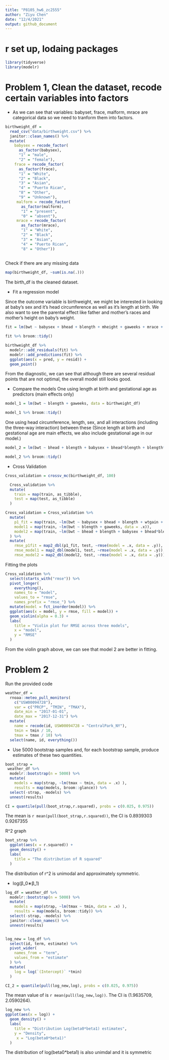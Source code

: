 ```yaml
---
title: "P8105_hw6_zc2555"
author: "Ziyu Chen"
date: "12/4/2021"
output: github_document
---
```


# r set up, lodaing packages 
```r
library(tidyverse)
library(modelr)

```


# Problem 1, Clean the dataset, recode certain variables into factors

* As we can see that variables: babyset, frace, malform, mrace are categorical data so we need to tranform them into factors.
```r
birthweight_df = 
  read_csv("data/birthweight.csv") %>%
  janitor::clean_names() %>%
  mutate(
    babysex = recode_factor(
      as_factor(babysex), 
      "1" = "male",
      "2" = "female"),
    frace = recode_factor(
      as_factor(frace), 
      "1" = "White", 
      "2" = "Black", 
      "3" = "Asian", 
      "4" = "Puerto Rican", 
      "8" = "Other", 
      "9" = "Unknown"),
     malform = recode_factor(
       as_factor(malform), 
       "1" = "present", 
       "0" = "absent"),
     mrace = recode_factor(
       as_factor(mrace), 
       "1" = "White", 
       "2" = "Black", 
       "3" = "Asian", 
       "4" = "Puerto Rican", 
       "8" = "Other"))
  
```

Check if there are any missing data
```r
map(birthweight_df, ~sum(is.na(.)))
```

The birth_df is the cleaned dataset. 

* Fit a regression model 

Since the outcome variable is birthweight, we might be interested in looking at baby's sex and it's head circumference as well as it's length at birth. We also want to see the parental effect like father and mother's races and mother's height on baby's weight. 

```r
fit = lm(bwt ~ babysex + bhead + blength + mheight + gaweeks + mrace + frace, data = birthweight_df)

fit %>% broom::tidy()
```


```r
birthweight_df %>%
  modelr::add_residuals(fit) %>% 
  modelr::add_predictions(fit) %>% 
  ggplot(aes(x = pred, y = resid)) +
  geom_point()
```
From the diagnostic, we can see that although there are several residual points that are not optimal, the overall model still looks good.




* Compare the models
One using length at birth and gestational age as predictors (main effects only)

```r
model_1 = lm(bwt ~ blength + gaweeks, data = birthweight_df)

model_1 %>% broom::tidy()
```
One using head circumference, length, sex, and all interactions (including the three-way interaction) between these (Since length at birth and gestational age are main effects, we also include gestational age in our model.)

```r
model_2 = lm(bwt ~ bhead + blength + babysex + bhead*blength + blength*babysex + bhead*babysex + bhead*blength*babysex, data= birthweight_df)

model_2 %>% broom::tidy()
```

* Cross Validation

```r
Cross_validation = crossv_mc(birthweight_df, 100)

  Cross_validation %>% 
  mutate(
    train = map(train, as_tibble),
    test = map(test, as_tibble)
  )

Cross_validation = Cross_validation %>%
  mutate(
    p1_fit = map(train, ~lm(bwt ~ babysex + bhead + blength + wtgain + mheight, data = .x)), 
    model1 = map(train, ~lm(bwt ~ blength + gaweeks, data = .x)), 
    model2 = map(train, ~lm(bwt ~ bhead + blength + babysex + bhead*blength + blength*babysex + bhead*babysex + bhead*blength*babysex, data = .x))
  ) %>%
  mutate(
    rmse_p1fit = map2_dbl(p1_fit, test, ~rmse(model = .x, data = .y)),
    rmse_model1 = map2_dbl(model1, test, ~rmse(model = .x, data = .y)),
    rmse_model2 = map2_dbl(model2, test, ~rmse(model = .x, data = .y)))
```

Fitting the plots

```r
Cross_validation %>% 
  select(starts_with("rmse")) %>% 
  pivot_longer(
    everything(),
    names_to = "model", 
    values_to = "rmse",
    names_prefix = "rmse_") %>% 
  mutate(model = fct_inorder(model)) %>% 
  ggplot(aes(x = model, y = rmse, fill = model)) + 
  geom_violin(alpha = 0.3) +
  labs(
    title = "Violin plot for RMSE across three models", 
    x = "model", 
    y = "RMSE"
  )
```
From the violin graph above, we can see that model 2 are better in fitting.




# Problem 2

Run the provided code
```r
weather_df = 
  rnoaa::meteo_pull_monitors(
    c("USW00094728"),
    var = c("PRCP", "TMIN", "TMAX"), 
    date_min = "2017-01-01",
    date_max = "2017-12-31") %>%
  mutate(
    name = recode(id, USW00094728 = "CentralPark_NY"),
    tmin = tmin / 10,
    tmax = tmax / 10) %>%
  select(name, id, everything())
```
* Use 5000 bootstrap samples and, for each bootstrap sample, produce estimates of these two quantities.

```r
boot_strap =
 weather_df %>% 
  modelr::bootstrap(n = 5000) %>% 
  mutate(
    models = map(strap, ~lm(tmax ~ tmin, data = .x) ),
    results = map(models, broom::glance)) %>% 
  select(-strap, -models) %>% 
  unnest(results)

CI = quantile(pull(boot_strap,r.squared), probs = c(0.025, 0.975))  

```

The mean is `r mean(pull(boot_strap,r.squared)) `, the CI  is 0.8939303 0.9267355 

R^2 graph

```r
boot_strap %>%
  ggplot(aes(x = r.squared)) +
  geom_density() + 
  labs(
    title = "The distribution of R squared"
  )
```
The distribution of r^2 is unimodal and approximately symmetric.



* log(β_0∗β_1)

```r
log_df = weather_df %>% 
  modelr::bootstrap(n = 5000) %>% 
  mutate(
    models = map(strap, ~lm(tmax ~ tmin, data = .x) ),
    results = map(models, broom::tidy)) %>% 
  select(-strap, -models) %>% 
  janitor::clean_names() %>%
  unnest(results)


log_new = log_df %>%
  select(id, term, estimate) %>%
  pivot_wider(
    names_from = "term",
    values_from = "estimate"
  ) %>%
  mutate(
    log = log(`(Intercept)` *tmin)
  )

CI_2 = quantile(pull(log_new,log), probs = c(0.025, 0.975))
```
The mean value of is `r mean(pull(log_new,log)) `. The CI is (1.9635709, 2.0590264).

```r
log_new %>%
ggplot(aes(x = log)) +
  geom_density() +
  labs(
    title = "Distribution Log(beta0*beta1) estimates", 
    y = "Density",
     x = "Log(beta0*beta1)"
  )
```
The distribution of log(beta0*beta1) is also unimdal and it is symmetric

